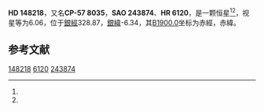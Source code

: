 {{Starbox begin
| name = HD 148218
}}
{{Starbox observe
| epoch = [[J2000.0|J2000.0]]
| constell = {{星座名待查}}<ref name=SIMBAD>{{cite web
 | url=http://simbad.u-strasbg.fr/simbad/sim-id?Ident=HR+6120
 | title =Pulsating variable Star
 | publisher=Centre de Données astronomiques de Strasbourg
 | work=SIMBAD
 | accessdate=2012-07-13}}</ref><ref name=DATA>{{cite web
 | url=http://vizier.u-strasbg.fr/viz-bin/VizieR-5?-out.add=.&-source=5050&-corr=PK=HR&-out.max=9999&HR=6120
 | title=VizieR Detailed Page
 | accessdate=2012-07-13
 | archive-url=https://web.archive.org/web/20160305042935/http://vizier.u-strasbg.fr/viz-bin/VizieR-5?-out.add=.&-source=5050&-corr=PK=HR&-out.max=9999&HR=6120
 | archive-date=2016-03-05
 | dead-url=yes
 }}</ref>
| 星官 = 
| ra = {{RA|16|29|45}}<ref name=SIMBAD /><ref name=DATA />
| dec = {{DEC|-57|45|21}}<ref name=SIMBAD /><ref name=DATA />
| appmag_v = 6.06<ref name=SIMBAD /><ref name=DATA />
}}
{{Starbox character
| class = G8Ib<ref name=SIMBAD /><ref name=DATA />
| b-v = 1.48<ref name=SIMBAD /><ref name=DATA />
| u-b = <ref name=SIMBAD /><ref name=DATA />
| r-i = <ref name=SIMBAD /><ref name=DATA />
| variable = 
}}
{{Starbox astrometry
| radial_v = 
| prop_mo_ra = 5
| parallax = 
| p_error = 
}}
{{Starbox catalog
| names =CP-57 8035，[[SAO星表|SAO]] 243874，[[HD星表|HD]] 148218，[[HR星表|HR]] 6120}}
{{Starbox reference |Simbad=HR+6120}}
{{Starbox end}}

'''HD 148218'''，又名'''CP-57 8035'''，'''SAO 243874'''、'''HR 6120'''，是一颗恒星<ref name=SIMBAD /><ref name=DATA />，视星等为6.06，位于[[銀道座標系|銀經]]328.87，[[銀道座標系|銀緯]]-6.34，其[[B1900.0|B1900.0]]坐标为赤經{{RA|16|21|24.5}}，赤緯{{DEC|-57|-6.34|0}}。

== 参考文献 ==
{{reflist}}

{{star-stub}}

[[Category:HD和HDE天體|148218]]
[[Category:HR天體|6120]]
[[Category:SAO天體|243874]]